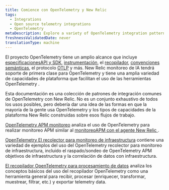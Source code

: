 ```yaml
---
title: Comience con OpenTelemetry y New Relic
tags:
  - Integrations
  - Open source telemetry integrations
  - OpenTelemetry
metaDescription: Explore a variety of OpenTelemetry integration patterns with New Relic.
freshnessValidatedDate: never
translationType: machine
---
```


El proyecto OpenTelemetry tiene un amplio alcance que incluye [especificacionesAPI y SDK](https://opentelemetry.io/docs/specs/otel/), [instrumentación](https://opentelemetry.io/docs/concepts/instrumentation/), el [recopilador](https://opentelemetry.io/docs/collector/), [convenciones semánticas](https://opentelemetry.io/docs/specs/semconv/), el protocolo [OTLP](https://opentelemetry.io/docs/specs/otlp/) y más. New Relic monitoreo de IA tendrá soporte de primera clase para OpenTelemetry y tiene una amplia variedad de capacidades de plataforma que facilitan el uso de las herramientas OpenTelemetry .

Esta documentación es una colección de patrones de integración comunes de OpenTelemetry con New Relic. No es un conjunto exhaustivo de todos los usos posibles, pero debería dar una idea de las formas en que la mayoría de la gente usa OpenTelemetry y los tipos de capacidades de la plataforma New Relic construidas sobre esos flujos de trabajo.

[OpenTelemetry APM monitoreo](/docs/more-integrations/open-source-telemetry-integrations/opentelemetry/get-started/apm-monitoring/opentelemetry-apm-intro) analiza el uso de OpenTelemetry para realizar monitoreo APM similar al [monitoreoAPM con el agente New Relic ](/docs/apm/new-relic-apm/getting-started/introduction-apm/).

[OpenTelemetry El recolector para monitoreo de infraestructura](/docs/more-integrations/open-source-telemetry-integrations/opentelemetry/get-started/collector-infra-monitoring/opentelemetry-collector-infra-intro) contiene una variedad de ejemplos del uso del OpenTelemetry recolector para monitoreo de infraestructura, incluido el raspado/sondeo de OpenTelemetry APM objetivos de infraestructura y la correlación de datos con infraestructura.

[El recopilador OpenTelemetry para procesamiento de datos](/docs/more-integrations/open-source-telemetry-integrations/opentelemetry/get-started/collector-processing/opentelemetry-collector-processing-intro) analiza los conceptos básicos del uso del recopilador OpenTelemetry como una herramienta general para recibir, procesar (enriquecer, transformar, muestrear, filtrar, etc.) y exportar telemetry data.